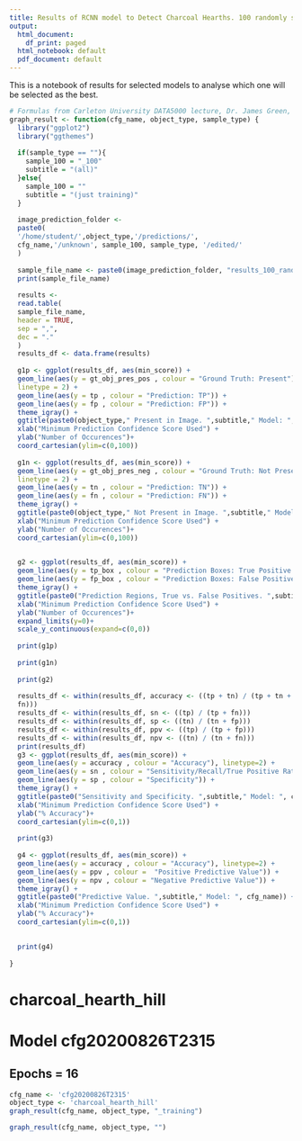 ```yaml
---
title: Results of RCNN model to Detect Charcoal Hearths. 100 randomly selected, manually scored images.
output:
  html_document:
    df_print: paged
  html_notebook: default
  pdf_document: default
---
```


This is a notebook of results for selected models to analyse which one will be selected as the best.
 


```r

# Formulas from Carleton University DATA5000 lecture, Dr. James Green, Pattern Classification in the Presence of Class Imbalance
graph_result <- function(cfg_name, object_type, sample_type) {
  library("ggplot2")
  library("ggthemes")
  
  if(sample_type == ""){
    sample_100 = "_100"
    subtitle = "(all)"
  }else{
    sample_100 = ""
    subtitle = "(just training)"
  }
    
  image_prediction_folder <-
  paste0(
  '/home/student/',object_type,'/predictions/',
  cfg_name,'/unknown', sample_100, sample_type, '/edited/'
  )
  
  sample_file_name <- paste0(image_prediction_folder, "results_100_random_images", sample_type, "_", cfg_name, ".csv")
  print(sample_file_name)
  
  results <-
  read.table(
  sample_file_name,
  header = TRUE,
  sep = ",",
  dec = "."
  )
  results_df <- data.frame(results)
  
  g1p <- ggplot(results_df, aes(min_score)) +
  geom_line(aes(y = gt_obj_pres_pos , colour = "Ground Truth: Present"),
  linetype = 2) +
  geom_line(aes(y = tp , colour = "Prediction: TP")) +
  geom_line(aes(y = fp , colour = "Prediction: FP")) +
  theme_igray() +
  ggtitle(paste0(object_type," Present in Image. ",subtitle," Model: ", cfg_name)) +
  xlab("Minimum Prediction Confidence Score Used") +
  ylab("Number of Occurences")+
  coord_cartesian(ylim=c(0,100))
  
  g1n <- ggplot(results_df, aes(min_score)) +
  geom_line(aes(y = gt_obj_pres_neg , colour = "Ground Truth: Not Present"),
  linetype = 2) +
  geom_line(aes(y = tn , colour = "Prediction: TN")) +
  geom_line(aes(y = fn , colour = "Prediction: FN")) +
  theme_igray() +
  ggtitle(paste0(object_type," Not Present in Image. ",subtitle," Model: ", cfg_name)) +
  xlab("Minimum Prediction Confidence Score Used") +
  ylab("Number of Occurences")+
  coord_cartesian(ylim=c(0,100))

  
  g2 <- ggplot(results_df, aes(min_score)) +
  geom_line(aes(y = tp_box , colour = "Prediction Boxes: True Positive (TP)")) +
  geom_line(aes(y = fp_box , colour = "Prediction Boxes: False Positive (FP)")) + theme_minimal() +
  theme_igray() +
  ggtitle(paste0("Prediction Regions, True vs. False Positives. ",subtitle," Model: ", cfg_name)) +
  xlab("Minimum Prediction Confidence Score Used") +
  ylab("Number of Occurences")+
  expand_limits(y=0)+
  scale_y_continuous(expand=c(0,0))
  
  print(g1p)
  
  print(g1n)
  
  print(g2)
  
  results_df <- within(results_df, accuracy <- ((tp + tn) / (tp + tn + fp +
  fn)))
  results_df <- within(results_df, sn <- ((tp) / (tp + fn)))
  results_df <- within(results_df, sp <- ((tn) / (tn + fp)))
  results_df <- within(results_df, ppv <- ((tp) / (tp + fp)))
  results_df <- within(results_df, npv <- ((tn) / (tn + fn)))
  print(results_df)
  g3 <- ggplot(results_df, aes(min_score)) +
  geom_line(aes(y = accuracy , colour = "Accuracy"), linetype=2) +
  geom_line(aes(y = sn , colour = "Sensitivity/Recall/True Positive Rate")) +
  geom_line(aes(y = sp , colour = "Specificity")) +
  theme_igray() +
  ggtitle(paste0("Sensitivity and Specificity. ",subtitle," Model: ", cfg_name)) +
  xlab("Minimum Prediction Confidence Score Used") +
  ylab("% Accuracy")+
  coord_cartesian(ylim=c(0,1))
  
  print(g3)
  
  g4 <- ggplot(results_df, aes(min_score)) +
  geom_line(aes(y = accuracy , colour = "Accuracy"), linetype=2) +
  geom_line(aes(y = ppv , colour =  "Positive Predictive Value")) +
  geom_line(aes(y = npv , colour = "Negative Predictive Value")) +
  theme_igray() +
  ggtitle(paste0("Predictive Value. ",subtitle," Model: ", cfg_name)) +
  xlab("Minimum Prediction Confidence Score Used") +
  ylab("% Accuracy")+
  coord_cartesian(ylim=c(0,1))

  
  print(g4)
  
}
```

# charcoal_hearth_hill
# Model cfg20200826T2315
## Epochs = 16

```r
cfg_name <- 'cfg20200826T2315'
object_type <- 'charcoal_hearth_hill'
graph_result(cfg_name, object_type, "_training")

graph_result(cfg_name, object_type, "")

```
